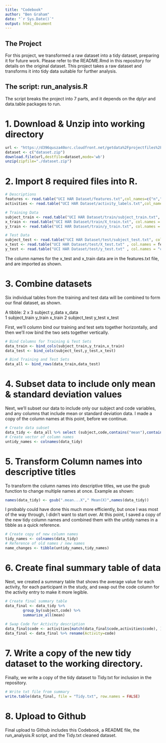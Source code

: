 ```yaml
---
title: "Codebook"
author: "Ben Graham"
date: "`r Sys.Date()`"
output: html_document
---
```


## The Project

For this project, we transformed a raw dataset into a tidy dataset, preparing it
for future work. Please refer to the README.Rmd in this repository for details 
on the original dataset. This project takes a raw dataset and transforms it 
into tidy data suitable for further analysis.

## The script: run_analysis.R

The script breaks the project into 7 parts, and it depends on the dplyr and 
data.table packages to run. 

# 1. Download & Unzip into working directory

```r
url <- "https://d396qusza40orc.cloudfront.net/getdata%2Fprojectfiles%2FUCI%20HAR%20Dataset.zip"  
dataset <- c("dataset.zip")
download.file(url,destfile=dataset,mode='wb')
unzip(zipfile="./dataset.zip")
```

# 2. Import 8 required files into R. 

```r
# Descriptions
features <- read.table("UCI HAR Dataset/features.txt",col_names=c("n","measure"))
activities <- read.table("UCI HAR Dataset/activity_labels.txt",col_names=c("code","activity"))

# Training Data
subject_train <- read.table("UCI HAR Dataset/train/subject_train.txt", col.names = "subject")
x_train <- read.table("UCI HAR Dataset/train/X_train.txt", col.names = features$measure)
y_train <- read.table("UCI HAR Dataset/train/y_train.txt", col.names = "code")

# Test Data
subject_test <- read.table("UCI HAR Dataset/test/subject_test.txt", col.names = "subject")
x_test <- read.table("UCI HAR Dataset/test/X_test.txt" , col.names = features$measure)
y_test <- read.table("UCI HAR Dataset/test/y_test.txt" , col.names = "code")
```

The column names for the x_test and x_train data are in the features.txt file, 
and are imported as shown. 

# 3. Combine datasets

Six individual tables from the training and test data will be combined to form
our final dataset, as shown.

  A tibble: 2 x 3
  subject       y_data  x_data 
  <chr>         <chr>   <chr>  
1 subject_train y_train x_train
2 subject_test  y_test  x_test 

First, we'll column bind our training and test sets together horizontally, and  
then we'll row bind the two sets together vertically. 

```r
# Bind Columns for Training & Test Sets
data_train <- bind_cols(subject_train,y_train,x_train)
data_test <- bind_cols(subject_test,y_test,x_test)

# Bind Training and Test Sets
data_all <- bind_rows(data_train,data_test)
```

# 4. Subset data to include only mean & standard deviation values

Next, we'll subset our data to include only our subject and code variables, and
any columns that include mean or standard deviation data. I made a copy of the 
column names at this point, before we continue. 

```r
# Create data subset
data_tidy <- data_all %>% select (subject,code,contains("mean"),contains("std"))
# Create vector of column names
untidy_names <- colnames(data_tidy)
```

# 5. Transform Column names into descriptive titles 

To transform the column names into descriptive titles, we use the gsub function
to change multiple names at once. Example as shown:

```r
names(data_tidy) <- gsub(".mean...X"," Mean(X)",names(data_tidy))
```

I probably could have done this much more efficiently, but once I was most of
the way through, I didn't want to start over. At this point, I saved a copy of 
the new tidy column names and combined them with the untidy names in a tibble
as a quick reference. 

```r
# Create copy of new column names
tidy_names <- colnames(data_tidy)
# Reference of old names / new names
name_changes <- tibble(untidy_names,tidy_names)
```

# 6. Create final summary table of data

Next, we created a summary table that shows the average value for each activity,
for each participant in the study, and swap out the code column for the activity 
entry to make it more legible. 

```r
# Create final summary table
data_final <- data_tidy %>%
        group_by(subject,code) %>%
        summarize_all(mean)
        
# Swap Code for Activity description
data_final$code <- activities[match(data_final$code,activities$code), ]$activity
data_final <- data_final %>% rename(Activity=code)
```

# 7. Write a copy of the new tidy dataset to the working directory.

Finally, we write a copy of the tidy dataset to Tidy.txt for inclusion in the 
repository.

```r
# Write txt file from summary
write.table(data_final, file = "Tidy.txt", row.names = FALSE)
```

# 8. Upload to Github

Final upload to Github includes this Codebook, a README file, the run_analysis.R
script, and the Tidy.txt cleaned dataset. 





